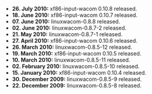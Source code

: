 * '''26. July 2010: ''' xf86-input-wacom 0.10.8 released.
* '''18. June 2010: ''' xf86-input-wacom 0.10.7 released.
* '''07. June 2010: ''' linuxwacom-0.8.8 released.
* '''02. June 2010: ''' linuxwacom-0.8.7-2 released.
* '''21. May 2010: ''' linuxwacom-0.8.7-1 released.
* '''27. April 2010:''' xf86-input-wacom 0.10.6 released.
* '''26. March 2010:''' linuxwacom-0.8.5-12 released.
* '''19. March 2010:''' xf86-input-wacom 0.10.5 released.
* '''10. March 2010:''' linuxwacom-0.8.5-11 released.
* '''02. February 2010:''' linuxwacom-0.8.5-10 released.
* '''15. January 2010:''' xf86-input-wacom 0.10.4 released.
* '''30. December 2009:''' linuxwacom-0.8.5-9 released.
* '''22. December 2009:''' linuxwacom-0.8.5-8 released.
